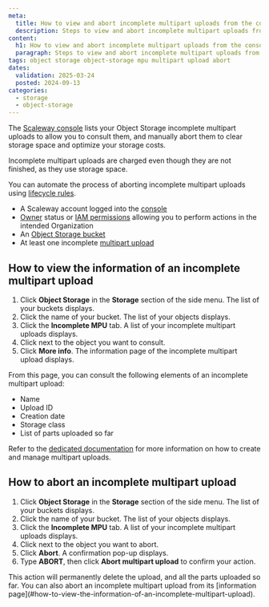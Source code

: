 ```yaml
---
meta:
  title: How to view and abort incomplete multipart uploads from the console
  description: Steps to view and abort incomplete multipart uploads from the Scaleway console.
content:
  h1: How to view and abort incomplete multipart uploads from the console
  paragraph: Steps to view and abort incomplete multipart uploads from the Scaleway console.
tags: object storage object-storage mpu multipart upload abort
dates:
  validation: 2025-03-24
  posted: 2024-09-13
categories:
  - storage
  - object-storage
---
```



The [Scaleway console](https://console.scaleway.com/) lists your Object Storage incomplete multipart uploads to allow you to consult them, and manually abort them to clear storage space and optimize your storage costs.

<Message type="note">
Incomplete multipart uploads are charged even though they are not finished, as they use storage space.
</Message>

You can automate the process of aborting incomplete multipart uploads using [lifecycle rules](/object-storage/how-to/manage-lifecycle-rules).

<Requirements />

- A Scaleway account logged into the [console](https://console.scaleway.com)
- [Owner](/iam/concepts/#owner) status or [IAM permissions](/iam/concepts/#permission) allowing you to perform actions in the intended Organization
- An [Object Storage bucket](/object-storage/how-to/create-a-bucket/)
- At least one incomplete [multipart upload](/object-storage/api-cli/multipart-uploads/)

## How to view the information of an incomplete multipart upload

1. Click **Object Storage** in the **Storage** section of the side menu. The list of your buckets displays.
2. Click the name of your bucket. The list of your objects displays.
3. Click the **Incomplete MPU** tab. A list of your incomplete multipart uploads displays.
4. Click <Icon name="more" /> next to the object you want to consult.
5. Click **More info**. The information page of the incomplete multipart upload displays.

From this page, you can consult the following elements of an incomplete multipart upload:
- Name
- Upload ID
- Creation date
- Storage class
- List of parts uploaded so far

Refer to the [dedicated documentation](/object-storage/api-cli/multipart-uploads/) for more information on how to create and manage multipart uploads.

## How to abort an incomplete multipart upload

1. Click **Object Storage** in the **Storage** section of the side menu. The list of your buckets displays.
2. Click the name of your bucket. The list of your objects displays.
3. Click the **Incomplete MPU** tab. A list of your incomplete multipart uploads displays.
4. Click <Icon name="more" /> next to the object you want to abort.
5. Click **Abort**. A confirmation pop-up displays.
6. Type **ABORT**, then click **Abort multipart upload** to confirm your action.

<Message type="note">
This action will permanently delete the upload, and all the parts uploaded so far. You can also abort an incomplete multipart upload from its [information page](#how-to-view-the-information-of-an-incomplete-multipart-upload).
</Message>
